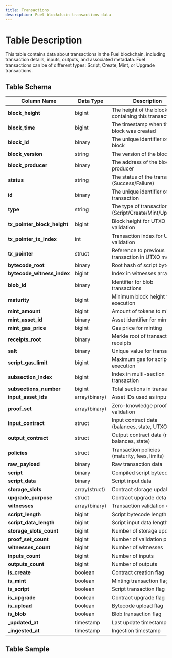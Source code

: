 ```yaml
---
title: Transactions
description: Fuel blockchain transactions data
---
```


# Table Description

This table contains data about transactions in the Fuel blockchain, including transaction details, inputs, outputs, and associated metadata. Fuel transactions can be of different types: Script, Create, Mint, or Upgrade transactions.

## Table Schema

| Column Name | Data Type | Description |
|------------|-----------|-------------|
| **block_height** | bigint | The height of the block containing this transaction |
| **block_time** | bigint | The timestamp when the block was created |
| **block_id** | binary | The unique identifier of the block |
| **block_version** | string | The version of the block |
| **block_producer** | binary | The address of the block producer |
| **status** | string | The status of the transaction (Success/Failure) |
| **id** | binary | The unique identifier of the transaction |
| **type** | string | The type of transaction (Script/Create/Mint/Upgrade) |
| **tx_pointer_block_height** | bigint | Block height for UTXO validation |
| **tx_pointer_tx_index** | int | Transaction index for UTXO validation |
| **tx_pointer** | struct | Reference to previous transaction in UTXO model |
| **bytecode_root** | binary | Root hash of script bytecode |
| **bytecode_witness_index** | bigint | Index in witnesses array |
| **blob_id** | binary | Identifier for blob transactions |
| **maturity** | bigint | Minimum block height for execution |
| **mint_amount** | bigint | Amount of tokens to mint |
| **mint_asset_id** | binary | Asset identifier for minting |
| **mint_gas_price** | bigint | Gas price for minting |
| **receipts_root** | binary | Merkle root of transaction receipts |
| **salt** | binary | Unique value for transaction |
| **script_gas_limit** | bigint | Maximum gas for script execution |
| **subsection_index** | bigint | Index in multi-section transaction |
| **subsections_number** | bigint | Total sections in transaction |
| **input_asset_ids** | array(binary) | Asset IDs used as inputs |
| **proof_set** | array(binary) | Zero-knowledge proofs for validation |
| **input_contract** | struct | Input contract data (balances, state, UTXO) |
| **output_contract** | struct | Output contract data (new balances, state) |
| **policies** | struct | Transaction policies (maturity, fees, limits) |
| **raw_payload** | binary | Raw transaction data |
| **script** | binary | Compiled script bytecode |
| **script_data** | binary | Script input data |
| **storage_slots** | array(struct) | Contract storage updates |
| **upgrade_purpose** | struct | Contract upgrade details |
| **witnesses** | array(binary) | Transaction validation data |
| **script_length** | bigint | Script bytecode length |
| **script_data_length** | bigint | Script input data length |
| **storage_slots_count** | bigint | Number of storage updates |
| **proof_set_count** | bigint | Number of validation proofs |
| **witnesses_count** | bigint | Number of witnesses |
| **inputs_count** | bigint | Number of inputs |
| **outputs_count** | bigint | Number of outputs |
| **is_create** | boolean | Contract creation flag |
| **is_mint** | boolean | Minting transaction flag |
| **is_script** | boolean | Script transaction flag |
| **is_upgrade** | boolean | Contract upgrade flag |
| **is_upload** | boolean | Bytecode upload flag |
| **is_blob** | boolean | Blob transaction flag |
| **_updated_at** | timestamp | Last update timestamp |
| **_ingested_at** | timestamp | Ingestion timestamp |

## Table Sample


<TableSample tableSchema="fuel" tableName="transactions" /> 